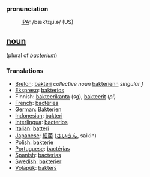 ===pronunciation===
:[[International Phonetic Alphabet|IPA]]: /bækˈtɪɻ.i.ə/ (US)

== [[noun]] == 
(plural of ''[[bacterium]]'')
=== Translations === 
*[[Breton]]: [[bakteri]] ''collective noun'' [[bakterienn]] ''singular f''
*[[Ekspreso]]: [[bakterios]]
*Finnish: [[bakteerikanta]] (''sg''), [[bakteerit]] (''pl'')
*[[French]]: [[bactéries]] 
*[[German]]: [[Bakterien]] 
*[[Indonesian]]: [[bakteri]] 
*[[Interlingua]]: [[bacterios]] 
*[[Italian]]: [[batteri]] 
*[[Japanese]]: [[細菌]] ([[さいきん]], saikin) 
*[[Polish]]: [[bakterie]]
*[[Portuguese]]: [[bactérias]] 
*[[Spanish]]: [[bacterias]]
*[[Swedish]]: [[bakterier]]
*[[Volapük]]: [[bakters]]